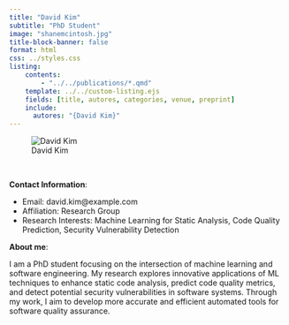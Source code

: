 ```yaml
---
title: "David Kim"
subtitle: "PhD Student"
image: "shanemcintosh.jpg"
title-block-banner: false
format: html
css: ../styles.css
listing:
    contents:
        - "../../publications/*.qmd"
    template: ../../custom-listing.ejs
    fields: [title, autores, categories, venue, preprint]
    include:
      autores: "{David Kim}"
---
```


::: {.profile-image}
![David Kim](shanemcintosh.jpg "David Kim")
:::
<br>

**Contact Information**:

- Email: david.kim@example.com   
- Affiliation: Research Group
- Research Interests: Machine Learning for Static Analysis, Code Quality Prediction, Security Vulnerability Detection

**About me**:

I am a PhD student focusing on the intersection of machine learning and software engineering. My research explores innovative applications of ML techniques to enhance static code analysis, predict code quality metrics, and detect potential security vulnerabilities in software systems. Through my work, I aim to develop more accurate and efficient automated tools for software quality assurance.
